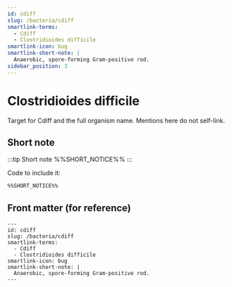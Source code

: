 ```yaml
---
id: cdiff
slug: /bacteria/cdiff
smartlink-terms:
  - Cdiff
  - Clostridioides difficile
smartlink-icon: bug
smartlink-short-note: |
  Anaerobic, spore-forming Gram-positive rod.
sidebar_position: 3
---
```


# Clostridioides difficile

Target for Cdiff and the full organism name. Mentions here do not self-link.

## Short note

:::tip Short note
%%SHORT_NOTICE%%
:::

Code to include it:

```md
%%SHORT_NOTICE%%
```

## Front matter (for reference)

```mdx
---
id: cdiff
slug: /bacteria/cdiff
smartlink-terms:
  - Cdiff
  - Clostridioides difficile
smartlink-icon: bug
smartlink-short-note: |
  Anaerobic, spore-forming Gram-positive rod.
---
```
